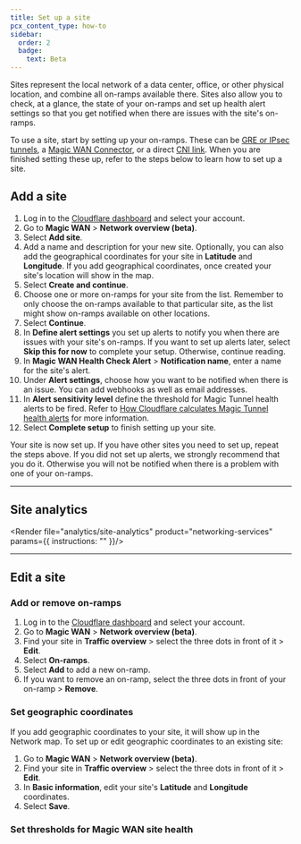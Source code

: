 ```yaml
---
title: Set up a site
pcx_content_type: how-to
sidebar:
  order: 2
  badge:
    text: Beta
---
```



Sites represent the local network of a data center, office, or other physical location, and combine all on-ramps available there. Sites also allow you to check, at a glance, the state of your on-ramps and set up health alert settings so that you get notified when there are issues with the site's on-ramps.

To use a site, start by setting up your on-ramps. These can be [GRE or IPsec tunnels](/magic-wan/configuration/manually/how-to/configure-tunnel-endpoints/), a [Magic WAN Connector](/magic-wan/configuration/connector/), or a direct [CNI link](/magic-wan/network-interconnect/). When you are finished setting these up, refer to the steps below to learn how to set up a site.

## Add a site

1. Log in to the [Cloudflare dashboard](https://dash.cloudflare.com/) and select your account.
2. Go to **Magic WAN** > **Network overview (beta)**.
3. Select **Add site**.
4. Add a name and description for your new site. Optionally, you can also add the geographical coordinates for your site in **Latitude** and **Longitude**. If you add geographical coordinates, once created your site's location will show in the map.
5. Select **Create and continue**.
6. Choose one or more on-ramps for your site from the list. Remember to only choose the on-ramps available to that particular site, as the list might show on-ramps available on other locations.
7. Select **Continue**.
8. In **Define alert settings** you set up alerts to notify you when there are issues with your site's on-ramps. If you want to set up alerts later, select **Skip this for now** to complete your setup. Otherwise, continue reading.
9. In **Magic WAN Health Check Alert** > **Notification name**, enter a name for the site's alert.
9. Under **Alert settings**, choose how you want to be notified when there is an issue. You can add webhooks as well as email addresses.
10. In **Alert sensitivity level** define the threshold for Magic Tunnel health alerts to be fired. Refer to [How Cloudflare calculates Magic Tunnel health alerts](/magic-wan/reference/how-cloudflare-calculates-magic-tunnel-health-alerts/) for more information.
11. Select **Complete setup** to finish setting up your site.

Your site is now set up. If you have other sites you need to set up, repeat the steps above. If you did not set up alerts, we strongly recommend that you do it. Otherwise you will not be notified when there is a problem with one of your on-ramps.

---

## Site analytics

<Render file="analytics/site-analytics"	product="networking-services" params={{ instructions: "" }}/>

---

## Edit a site

### Add or remove on-ramps

1. Log in to the [Cloudflare dashboard](https://dash.cloudflare.com/) and select your account.
2. Go to **Magic WAN** > **Network overview (beta)**.
3. Find your site in **Traffic overview** > select the three dots in front of it > **Edit**.
4. Select **On-ramps**.
5. Select **Add** to add a new on-ramp.
6. If you want to remove an on-ramp, select the three dots in front of your on-ramp > **Remove**.

### Set geographic coordinates

If you add geographic coordinates to your site, it will show up in the Network map. To set up or edit geographic coordinates to an existing site:

1. Go to **Magic WAN** > **Network overview (beta)**.
2. Find your site in **Traffic overview** > select the three dots in front of it > **Edit**.
3. In **Basic information**, edit your site's **Latitude** and **Longitude** coordinates.
4. Select **Save**.

### Set thresholds for Magic WAN site health

<Render file="analytics/set-thresholds-site-health"	product="networking-services" />
